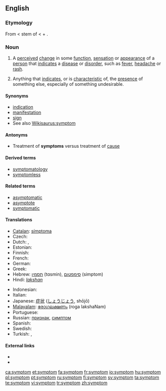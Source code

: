 ==English==

===Etymology===
From {{etyl|grc}} {{term|sc=polytonic|σύμπτωμα|tr=sumptōma||a happening, accident, symptom of disease}} < stem of {{term|sc=polytonic|συμπίπτω|tr=sumpiptō||Ι befall}} < {{term|sc=polytonic|συν-|tr=sun-||together}} + {{term|sc=polytonic|πίπτω|tr=piptō||I fall}}.

===Noun===
{{en-noun}}

# {{medicine}} A [[perceived]] [[change]] in some [[function]], [[sensation]] or [[appearance]] of a [[person]] that [[indicates]] a [[disease]] or [[disorder]], such as [[fever]], [[headache]] or [[rash]].
# Anything that [[indicate]]s, or is [[characteristic]] of,  the [[presence]] of something else, especially of something undesirable.

====Synonyms====
* [[indication]]
* [[manifestation]]
* [[sign]]
* See also [[Wikisaurus:symptom]]

====Antonyms====
* Treatment of '''symptoms''' versus treatment of [[cause]]

====Derived terms====
* [[symptomatology]]
* [[symptomless]]

====Related terms====
* [[asymptomatic]]
* [[asymptote]]
* [[symptomatic]]

====Translations====
{{trans-top|indicators and characteristics of the presence of something else}}
* [[Catalan]]: [[símptoma]] {{m}}
* Czech: {{t-|cs|příznak|m}}
* Dutch: {{t+|nl|symptoom|n}}, {{t+|nl|verschijnsel|n}}
* Estonian: {{t-|et|sümptom}}
* Finnish: {{t+|fi|oire}}
* French: {{t+|fr|symptôme|m}}
* German: {{t+|de|Symptom|n}}
* Greek: {{t+|el|σύμπτωμα|n|tr=symptoma|sc=Grek}}
* Hebrew: [[תסמין]] (tɑsmin), [[סימפטום]] (simptom)
* Hindi: [[lakshan|''lakshan'']]
{{trans-mid}}
* Indonesian: {{t+|id|gejala|xs=Indonesian}}
* Italian: {{t+|it|sintomo|m}}
* Japanese: [[症状]] ([[しょうじょう]], shōjō)
* [[Malayalam]]: [[രോഗലക്ഷണം]] (roga lakshaNam)
* Portuguese: {{t+|pt|sintoma|f}}
* Russian: [[признак]], [[симптом]]
* Spanish: {{t+|es|síntoma|m}}
* Swedish: {{t+|sv|symptom}}
* Turkish: {{t+|tr|semptom}}, {{t+|tr|belirti}}
{{trans-bottom}}

====External links====
* {{R:Webster 1913}}
* {{R:Century 1911}}

[[ca:symptom]]
[[et:symptom]]
[[fa:symptom]]
[[fr:symptom]]
[[io:symptom]]
[[hu:symptom]]
[[pl:symptom]]
[[pt:symptom]]
[[ru:symptom]]
[[fi:symptom]]
[[sv:symptom]]
[[ta:symptom]]
[[te:symptom]]
[[vi:symptom]]
[[tr:symptom]]
[[zh:symptom]]